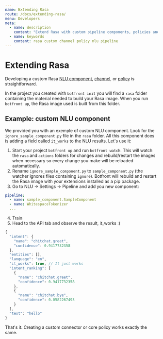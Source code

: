 ```yaml
---
name: Extending Rasa
route: /docs/extending-rasa/
menu: Developers
meta:
  - name: description
    content: "Extend Rasa with custom pipeline components, policies and channels"
  - name: keywords
    content: rasa custom channel policy nlu pipeline
---
```


# Extending Rasa

Developing a custom Rasa [NLU component](https://rasa.com/docs/rasa/nlu/components/), [channel](https://rasa.com/docs/rasa/user-guide/connectors/custom-connectors/), or [policy](https://rasa.com/docs/rasa/core/policies/) is straightforward.

In the project you created with `botfront init` you will find a `rasa` folder containing the material needed to build your Rasa image. When you run `botfront up`, the Rasa image used is built from this folder.

## Example: custom NLU component

We provided you with an exemple of custom NLU component. Look for the `ignore_sample_component.py` file in the `rasa` folder.
All this component does is adding a field called `it_works` to the NLU results.
Let's use it:

1. Start your project `botfront up` and run `botfront watch`. This will watch the `rasa` and `actions` folders for changes and rebuild/restart the images when necessary so every change you make will be reloaded automatically.
2. Rename `ignore_sample_component.py` to `sample_component.py` (the watcher ignores files containing `ignore`). Botfront will rebuild and restart the Rasa image with your extensions installed as a pip package.
3. Go to NLU -> Settings -> Pipeline and add you new component:

```yaml
pipeline:
  - name: sample_component.SampleComponent
  - name: WhitespaceTokenizer
  ...
```

4. Train
5. Head to the API tab and observe the result, it_works :)

```javascript
{
  "intent": {
    "name": "chitchat.greet",
    "confidence": 0.9417732358
  },
  "entities": [],
  "language": "en",
  "it_works": true, // It just works
  "intent_ranking": [
    {
      "name": "chitchat.greet",
      "confidence": 0.9417732358
    },
    {
      "name": "chitchat.bye",
      "confidence": 0.0582267493
    }
  ],
  "text": "hello"
}
```

That's it. Creating a custom connector or core policy works exactly the same.

